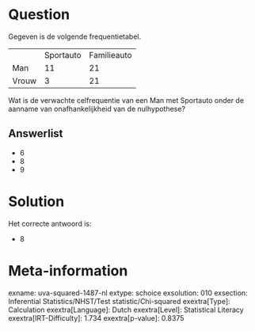 Question
========

Gegeven is de volgende frequentietabel.

  ------- ----------- -------------
          Sportauto   Familieauto
  Man     11          21
  Vrouw   3           21
  ------- ----------- -------------

Wat is de verwachte celfrequentie van een Man met Sportauto onder de
aanname van onafhankelijkheid van de nulhypothese?

Answerlist
----------

* 6
* 8
* 9

Solution
========

Het correcte antwoord is: 

* 8

Meta-information
================
exname: uva-squared-1487-nl
extype: schoice
exsolution: 010
exsection: Inferential Statistics/NHST/Test statistic/Chi-squared
exextra[Type]: Calculation
exextra[Language]: Dutch
exextra[Level]: Statistical Literacy
exextra[IRT-Difficulty]: 1.734
exextra[p-value]: 0.8375
